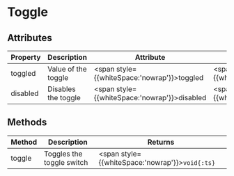
# Toggle

## Attributes
Property | Description | Attribute | Type | Default
--- | --- | --- | --- | ---
toggled | Value of the toggle | <span style={{whiteSpace:'nowrap'}}>toggled</span> | <span style={{whiteSpace:'nowrap'}}>`boolean{:ts}`</span> | `false{:ts}`
disabled | Disables the toggle | <span style={{whiteSpace:'nowrap'}}>disabled</span> | <span style={{whiteSpace:'nowrap'}}>`boolean{:ts}`</span> | `false{:ts}`

## Methods
Method | Description | Returns
--- | --- | ---
toggle | Toggles the toggle switch | <span style={{whiteSpace:'nowrap'}}>`void{:ts}`</span>

